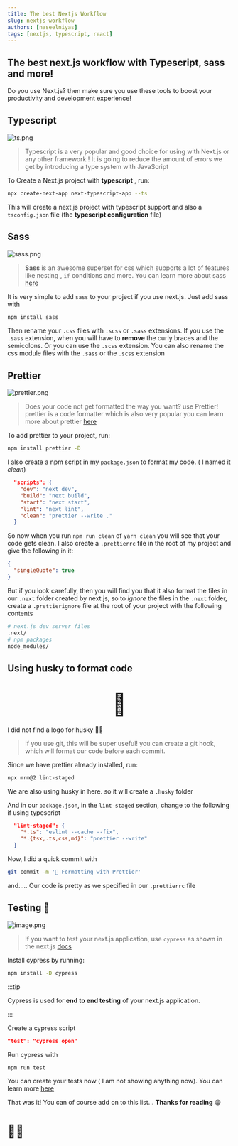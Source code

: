 ```yaml
---
title: The best Nextjs Workflow
slug: nextjs-workflow
authors: [naseelniyas]
tags: [nextjs, typescript, react]
---
```

<!--truncate-->


## The best next.js workflow with Typescript, sass and more!


 Do you use Next.js? then make sure you use these tools to boost your productivity and development experience!

## Typescript

![ts.png](https://cdn.hashnode.com/res/hashnode/image/upload/v1631503196236/-nmurDa0s.png)

> Typescript is a very popular and good choice for using with Next.js or any other framework ! It is going to reduce the amount of errors we get by introducing a type system with JavaScript

To Create a Next.js project with **typescript** , run:
```bash
npx create-next-app next-typescript-app --ts
```

This will create a next.js project with typescript support and also a `tsconfig.json` file (the **typescript configuration** file)

## Sass
![sass.png](https://cdn.hashnode.com/res/hashnode/image/upload/v1631503254762/Tvmhj-xYd.png)

> **Sass** is an awesome superset for css which supports a lot of features like nesting , `if` conditions and more. You can learn more about sass [here](https://sass-lang.com/documentation) 

It is very simple to add `sass` to your project if you use next.js. Just add sass with
```bash npm2yarn
npm install sass
```

Then rename your `.css` files with `.scss` or `.sass` extensions. If you use the `.sass` extension, when you will have to **remove** the curly braces and the semicolons. Or you can use the `.scss` extension. You can also rename the css module files with the `.sass` or the `.scss` extension

## Prettier

![prettier.png](https://cdn.hashnode.com/res/hashnode/image/upload/v1631504232931/aSwstYs-C.png)

> Does your code not get formatted the way you want? use Prettier! prettier is a code formatter which is also very popular you can learn more about prettier  [here](https://prettier.io/) 

To add prettier to your project, run:
```bash npm2yarn
npm install prettier -D
```

I also create a npm script in my `package.json` to format my code. ( I named it *clean*)

```json
  "scripts": {
    "dev": "next dev",
    "build": "next build",
    "start": "next start",
    "lint": "next lint",
    "clean": "prettier --write ."
  }
```
So now when you run `npm run clean` of `yarn clean` you will see that your code gets clean. I also create a `.prettierrc` file in the root of my project and give the following in it:

```json
{
  "singleQuote": true
}
```
But if you look carefully, then you will find you that it also format the files in our `.next` folder created by next.js, so to *ignore* the files in the `.next` folder, create a `.prettierignore` file at the root of your project with the following contents
```sh
# next.js dev server files
.next/
# npm packages
node_modules/
```

## Using husky to format code
<center>
 <h1><font size='100'>🐶</font></h1>
</center>

I did not find a logo for husky 🤷‍♂️

> If you use git, this will be super useful! you can create a git hook, which will format our code before each commit.

Since we have prettier already installed, run:
```sh
npx mrm@2 lint-staged
```
We are also using husky in here. so it will create a `.husky` folder

And in our `package.json`, in the `lint-staged` section, change to the following if using typescript
```json
  "lint-staged": {
    "*.ts": "eslint --cache --fix",
    "*.{tsx,.ts,css,md}": "prettier --write"
  }
```

Now, I did a quick commit with
```bash
git commit -m '🦋 Formatting with Prettier'
```
and.....   Our code is pretty as we specified in our `.prettierrc` file

## Testing 🧪

![image.png](https://cdn.hashnode.com/res/hashnode/image/upload/v1631506691302/XW4sUx0Pw.png)
> If you want to test your next.js application, use `cypress` as shown in the next.js  [docs](https://nextjs.org/docs/testing) 

Install cypress by running:
```bash npm2yarn
npm install -D cypress
```

:::tip

Cypress is used for **end to end testing** of your next.js application.

:::

Create a cypress script
```json
"test": "cypress open"
```

Run cypress with
```bash npm2yarn
npm run test
```

You can create your tests now ( I am not showing anything now). You can learn more  [here](https://nextjs.org/docs/testing) 

That was it! You can of course add on to this list...
**Thanks for reading** 😁

# 👋👋